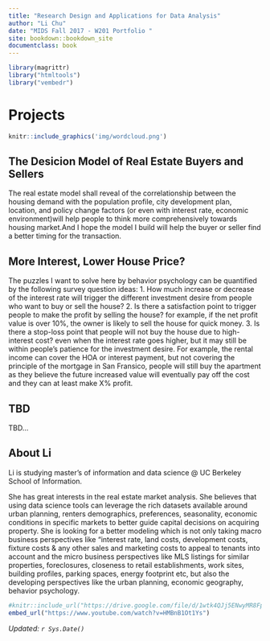 ```yaml
---
title: "Research Design and Applications for Data Analysis"
author: "Li Chu"
date: "MIDS Fall 2017 - W201 Portfolio "
site: bookdown::bookdown_site
documentclass: book
---
```


<!-- This won't be displayed but it will initialize your R session. Add any R libraries you need here. -->
```r
library(magrittr)
library("htmltools")
library("vembedr")
```

# Projects

<!-- You can include images saved within your repo... -->
```r
knitr::include_graphics('img/wordcloud.png')
```

## The Desicion Model of Real Estate Buyers and Sellers

The real estate model shall reveal of the correlationship between the housing demand with the population profile, city development plan, location, and policy change factors (or even with interest rate, economic environment)will help people to think more comprehensively towards housing market.And I hope the model I build will help the buyer or seller find a better timing for the transaction.

## More Interest, Lower House Price? 

The puzzles I want to solve here by behavior psychology can be quantified by the following survey question ideas: 
1. How much increase or decrease of the interest rate will trigger the different investment desire from people who want to buy or sell the house? 
2. Is there a satisfaction point to trigger people to make the profit by selling the house? for example, if the net profit value is over 10%,  the owner is likely to sell the house for quick money. 
3. Is there a stop-loss point that people will not buy the house due to high-interest cost? even when the interest rate goes higher, but it may still be within people's patience for the investment desire. For example, the rental income can cover the HOA or interest payment, but not covering the principle of the mortgage in San Fransico, people will still buy the apartment as they believe the future increased value will eventually pay off the cost and they can at least make X% profit. 
  
## TBD

TBD...

## About Li

Li is studying master’s of information and data science @ UC Berkeley School of Information.

She has great interests in the real estate market analysis. She believes that using data science tools can leverage the rich datasets available around urban planning, renters demographics, preferences, seasonality, economic conditions in specific markets to better guide capital decisions on acquiring property. She is looking for a better modeling which is not only taking macro business perspectives like "interest rate, land costs, development costs, fixture costs & any other sales and marketing costs to appeal to tenants into account and the micro business perspectives like MLS listings for similar properties, foreclosures, closeness to retail establishments, work sites, building profiles, parking spaces, energy footprint etc, but also the developing perspectives like the urban planning, economic geography, behavior psychology. 

<!-- Below this line is just examples of how you can embed video from Google Drive. First you have to enable sharing, then just get the object ID which is that long string between d/ and /preview and will also be appended to any sharing link you generate for your video. -->

```r
#knitr::include_url("https://drive.google.com/file/d/1wtk4QJj5ENwyMR8Fpuq_bwy00N0uNqEI/view?usp=sharing", height = "400px")
embed_url("https://www.youtube.com/watch?v=HMBnB1Ot1Ys")
```

*Updated: `r Sys.Date()`*
